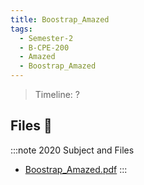```yaml
---
title: Boostrap_Amazed
tags:
  - Semester-2
  - B-CPE-200
  - Amazed
  - Boostrap_Amazed
---
```

> Timeline: ?


## Files 📂

:::note 2020 Subject and Files
- [Boostrap_Amazed.pdf](https://github.com/Studio-17/Epitech-Subjects/raw/main/Semester-2/B-CPE-200/Amazed/Boostrap_Amazed/Boostrap_Amazed.pdf)
:::

